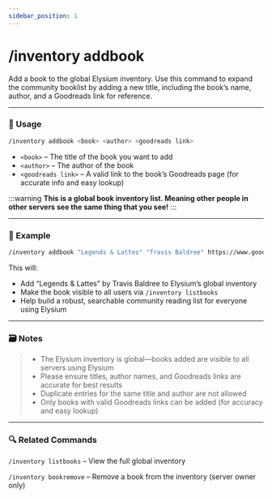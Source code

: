 ```yaml
---
sidebar_position: 1
---
```


# /inventory addbook 

Add a book to the global Elysium inventory. Use this command to expand the community booklist by adding a new title, including the book’s name, author, and a Goodreads link for reference.

<hr className="md-divider-gradient" />

### 💬 Usage
```bash
/inventory addbook <book> <author> <goodreads link>
```
- `<book>` – The title of the book you want to add
- `<author>` – The author of the book
- `<goodreads link>` – A valid link to the book’s Goodreads page (for accurate info and easy lookup)

:::warning
**This is a global book inventory list. Meaning other people in other servers see the same thing that you see!**
:::

<hr className="md-divider-gradient" />

### 📌 Example
```bash
/inventory addbook "Legends & Lattes" "Travis Baldree" https://www.goodreads.com/book/show/55522888-legends-lattes
```
This will:
- Add “Legends & Lattes” by Travis Baldree to Elysium’s global inventory
- Make the book visible to all users via `/inventory listbooks`
- Help build a robust, searchable community reading list for everyone using Elysium

<hr className="md-divider-gradient" />

### 🗃️ Notes
> - The Elysium inventory is global—books added are visible to all servers using Elysium
> - Please ensure titles, author names, and Goodreads links are accurate for best results
> - Duplicate entries for the same title and author are not allowed
> - Only books with valid Goodreads links can be added (for accuracy and easy lookup)

<hr className="md-divider-gradient" />

### 🔍 Related Commands
`/inventory listbooks` – View the full global inventory

`/inventory bookremove` – Remove a book from the inventory (server owner only)